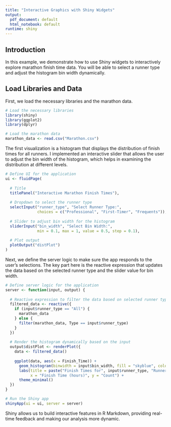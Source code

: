 ```yaml
---
title: "Interactive Graphics with Shiny Widgets"
output: 
  pdf_document: default
  html_notebook: default
runtime: shiny
---
```


## Introduction

In this example, we demonstrate how to use Shiny widgets to interactively explore marathon finish time data. You will be able to select a runner type and adjust the histogram bin width dynamically.

## Load Libraries and Data

First, we load the necessary libraries and the marathon data.

```r
# Load the necessary libraries
library(shiny)
library(ggplot2)
library(dplyr)

# Load the marathon data
marathon_data <- read.csv("Marathon.csv")
```

The first visualization is a histogram that displays the distribution of finish times for all runners. I implemented an interactive slider that allows the user to adjust the bin width of the histogram, which helps in examining the distribution at different levels.

```r
# Define UI for the application
ui <- fluidPage(
  
  # Title
  titlePanel("Interactive Marathon Finish Times"),
  
  # Dropdown to select the runner type
  selectInput("runner_type", "Select Runner Type:",
              choices = c("Professional", "First-Timer", "Frequents")),
  
  # Slider to adjust bin width for the histogram
  sliderInput("bin_width", "Select Bin Width:",
              min = 0.1, max = 1, value = 0.5, step = 0.1),
  
  # Plot output
  plotOutput("distPlot")
)

```

Next, we define the server logic to make sure the app responds to the user's selections. The key part here is the reactive expression that updates the data based on the selected runner type and the slider value for bin width.

```r
# Define server logic for the application
server <- function(input, output) {
  
  # Reactive expression to filter the data based on selected runner type
  filtered_data <- reactive({
    if (input$runner_type == "All") {
      marathon_data
    } else {
      filter(marathon_data, Type == input$runner_type)
    }
  })
  
  # Render the histogram dynamically based on the input
  output$distPlot <- renderPlot({
    data <- filtered_data()
    
    ggplot(data, aes(x = Finish_Time)) +
      geom_histogram(binwidth = input$bin_width, fill = "skyblue", color = "black", alpha = 0.7) +
      labs(title = paste("Finish Times for", input$runner_type, "Runners"),
           x = "Finish Time (hours)", y = "Count") +
      theme_minimal()
  })
}

# Run the Shiny app
shinyApp(ui = ui, server = server)

```

Shiny allows us to build interactive features in R Markdown, providing real-time feedback and making our analysis more dynamic.